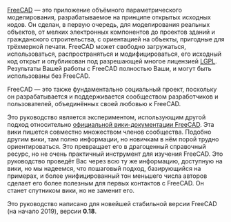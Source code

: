 <languages/>

<div class="mw-translate-fuzzy">
{{Docnav/ru
| 
|[[Manual:What is FreeCAD/ru|Руководство:Что такое FreeCAD]]
|[[Manual:Introduction/ru|Начало руководства]]
|IconC = Crystal Clear manual.png
}}
</div>

{{Manual:TOC}}

<div class="mw-translate-fuzzy">
[http://www.freecad.org?lang=ru FreeCAD] — это приложение объёмного параметрического моделирования, разрабатываемое на принципе открытых исходных кодов. Он сделан, в первую очередь, для моделирования реальных объектов, от мелких электронных компонентов до проектов зданий и гражданского строительства, с ориентацией на объекты, пригодные для трёхмерной печати. FreeCAD может свободно загружаться, использоваться, распространяться и модифицироваться, его исходный код открыт и опубликован под разрешающей многое лицензией [https://en.wikipedia.org/wiki/GNU_Lesser_General_Public_License LGPL]. Результаты Вашей работы с FreeCAD полностью Ваши, и могут быть использованы без FreeCAD.
</div>

<div class="mw-translate-fuzzy">
FreeCAD — это также фундаментально социальный проект, поскольку он разрабатывается и поддерживается сообществом разработчиков и пользователей, объединённых своей любовью к FreeCAD.
</div>

<div class="mw-translate-fuzzy">
Это руководство является экспериментом, использующим другой подход относительно [[Main Page/ru|официальной вики-документации FreeCAD]]. Эта вики пишется совместно множеством членов сообщества. Подобно другим вики, там полно информации, но  новичкам в нём порой трудно ориентироваться. Это превращает его в драгоценный справочный ресурс, но не очень практичный инструмент для изучения FreeCAD. Это руководство проведёт Вас через всю ту же информацию, доступную на вики, но мы надеемся, что пошаговый подход, базирующийся на примерах, и более унифицированный тон меньшего числа авторов сделает его более полезным для первых контактов с FreeCAD. Он станет спутником вики, но не заменит его.
</div> 

<div class="mw-translate-fuzzy">
Это руководство написано для новейшей стабильной версии FreeCAD (на начало 2019), версии '''0.18'''.
</div>



<div class="mw-translate-fuzzy">
{{Docnav/ru
| 
|[[Manual:What is FreeCAD/ru|Руководство: Что такое FreeCAD]]
|[[Manual:Introduction/ru|Начало руководства]]
|IconC = Crystal Clear manual.png
}}
</div>